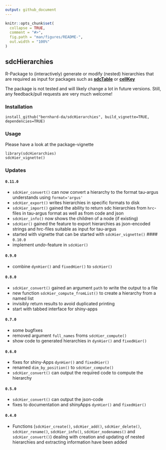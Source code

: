 ```yaml
---
output: github_document
---
```


```r
knitr::opts_chunk$set(
  collapse = TRUE,
  comment = "#>",
  fig.path = "man/figures/README-",
  out.width = "100%"
)
```

## sdcHierarchies

R-Package to (interactively) generate or modify (nested) hierarchies that are required as input for packages such as [**sdcTable**](https://cran.r-project.org/web/packages/sdcTable/index.html) or [**cellKey**](https://github.com/sdcTools/cellKey)

The package is not tested and will likely change a lot in future versions. Still, any feedback/pull requests are very much welcome!

### Installation
```
install_github("bernhard-da/sdcHierarchies", build_vignette=TRUE, dependencies=TRUE)
```

### Usage

Please have a look at the package-vignette
```
library(sdcHierarchies)
sdcHier_vignette()
```

### Updates
#### `0.11.0`
- `sdcHier_convert()` can now convert a hierarchy to the format tau-argus understands using `format='argus'`
- `sdcHier_export()` writes hierarchies in specific formats to disk
- `sdcHier_import()` gained the ability to return sdc hierarchies from `hrc`-files in tau-argus format as well as from code and json
- `sdcHier_info()` now shows the children of a node (if existing)
- `sdcHier()` gained the feature to export hierarchies as json-encoded strings and hrc-files suitable as input for tau-argus
- started with vignette that can be started with `sdcHier_vignette()`
#### `0.10.0`
- implement *undo*-feature in `sdcHier()`

#### `0.9.0`
- combine `dynHier()` and `fixedHier()` to `sdcHier()`

#### `0.8.0`
- `sdcHier_convert()` gained an argument `path` to write the output to a file
- new function `sdcHier_compute_fromList()` to create a hierarchy from a named list
- invisibly return results to avoid duplicated printing
- start with tabbed interface for shiny-apps

#### `0.7.0`
- some bugfixes
- removed argument `full_names` froms `sdcHier_compute()`
- show code to generated hierarchies in `dynHier()` and `fixedHier()`

#### `0.6.0`
- fixes for shiny-Apps `dynHier()` and `fixedHier()`
- renamed `dim_by_position()` to `sdcHier_compute()`
- `sdcHier_convert()` can output the required code to compute the hierarchy

#### `0.5.0`
- `sdcHier_convert()` can output the json-code
- fixes to documentation and shinyApps `dynHier()` and `fixedHier()`

#### `0.4.0`
- Functions (`sdcHier_create()`, `sdcHier_add()`, `sdcHier_delete()`, `sdcHier_rename()`, `sdcHier_info()`, `sdcHier_nodenames()` and `sdcHier_convert()`) dealing with creation and updating of nested hierarchies and extracting information have been added
